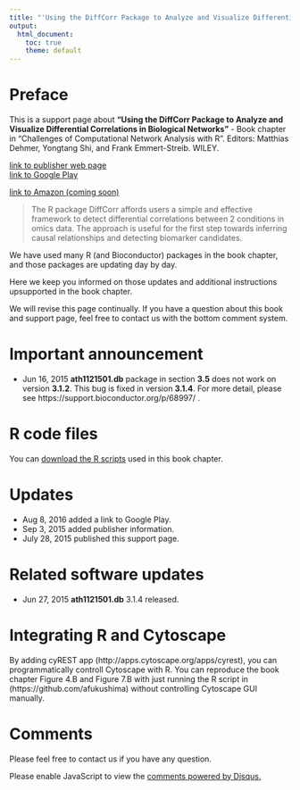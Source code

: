 ```yaml
---
title: "'Using the DiffCorr Package to Analyze and Visualize Differential Correlations in Biological Networks' support page"
output:
  html_document:
    toc: true
    theme: default
---
```


# Preface

This is a support page about **"Using the DiffCorr Package to Analyze and Visualize Differential Correlations in Biological Networks"** - Book chapter in "Challenges of Computational Network Analysis with R". Editors: Matthias Dehmer, Yongtang Shi, and Frank Emmert-Streib. WILEY. 

[link to publisher web page](http://as.wiley.com/WileyCDA/WileyTitle/productCd-3527339582.html)  
[link to Google Play](https://play.google.com/store/books/details?id=U5-_DAAAQBAJ)

[link to Amazon (coming soon)]()

> The R package DiffCorr affords users a simple and effective framework to detect differential correlations between 2 conditions in omics data. 
> The approach is useful for the first step towards inferring causal relationships and detecting biomarker candidates.

We have used many R (and Bioconductor) packages in the book chapter, and those packages are updating day by day.

Here we keep you informed on those updates and additional instructions upsupported in the book chapter.

We will revise this page continually. If you have a question about this book and support page, feel free to contact us with the bottom comment system.

# Important announcement

- Jun 16, 2015 **ath1121501.db** package in section **3.5** does not work on version **3.1.2**. This bug is fixed in version **3.1.4**. For more detail, please see https://support.bioconductor.org/p/68997/ .

# R code files

You can [download the R scripts](https://github.com/afukushima/afukushima.github.io/tree/master/diffcorrbook) used in this book chapter.

# Updates
- Aug 8, 2016 added a link to Google Play.
- Sep 3, 2015 added publisher information.
- July 28, 2015 published this support page.

# Related software updates

- Jun 27, 2015 **ath1121501.db** 3.1.4 released.


# Integrating R and Cytoscape

By adding cyREST app (http://apps.cytoscape.org/apps/cyrest), you can programmatically controll Cytoscape with R. You can reproduce the book chapter Figure 4.B and Figure 7.B with just running the R script in (https://github.com/afukushima) without controlling Cytoscape GUI manually.

# Comments

Please feel free to contact us if you have any question.

<div id="disqus_thread"></div>
<script>
    /**
     *  RECOMMENDED CONFIGURATION VARIABLES: EDIT AND UNCOMMENT THE SECTION BELOW TO INSERT DYNAMIC VALUES FROM YOUR PLATFORM OR CMS.
     *  LEARN WHY DEFINING THESE VARIABLES IS IMPORTANT: https://disqus.com/admin/universalcode/#configuration-variables
     */
    /*
    var disqus_config = function () {
        this.page.url = PAGE_URL;  // Replace PAGE_URL with your page's canonical URL variable
        this.page.identifier = PAGE_IDENTIFIER; // Replace PAGE_IDENTIFIER with your page's unique identifier variable
    };
    */
    (function() {  // DON'T EDIT BELOW THIS LINE
        var d = document, s = d.createElement('script');
        
        s.src = '//diffcorrbook.disqus.com/embed.js';
        
        s.setAttribute('data-timestamp', +new Date());
        (d.head || d.body).appendChild(s);
    })();
</script>
<noscript>Please enable JavaScript to view the <a href="https://disqus.com/?ref_noscript" rel="nofollow">comments powered by Disqus.</a></noscript>
